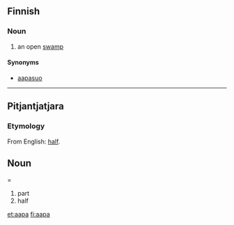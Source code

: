 ==Finnish==

===Noun===
{{fi-noun|aa|type=halpa}}

# an open [[swamp]]

====Synonyms====
*[[aapasuo]]

----
==Pitjantjatjara==
===Etymology===
From English: [[half]].
==Noun===
{{infl|pjt|noun}}
#part
#half

[[et:aapa]]
[[fi:aapa]]